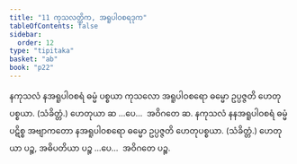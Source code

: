 ```yaml
---
title: "11 ကုသလတ္တိက, အရူပါဝစရဒုက"
tableOfContents: false
sidebar:
  order: 12
type: "tipitaka"
basket: "ab"
book: "p22"
---
```



<DynamicBreadcrumb />

<Division number="31" book="p22" e="ch" v="40" p="383">

<Paragraph number="71" book="p22">
နကုသလံ နအရူပါဝစရံ ဓမ္မံ ပစ္စယာ ကုသလော အရူပါဝစရော ဓမ္မော ဥပ္ပဇ္ဇတိ ဟေတုပစ္စယာ. (သံခိတ္တံ.) ဟေတုယာ ဆ …ပေ…  အဝိဂတေ ဆ.
</Paragraph>

<Paragraph number="72" book="p22">
နကုသလံ နနအရူပါဝစရံ ဓမ္မံ ပဋိစ္စ အဗျာကတော နအရူပါဝစရော ဓမ္မော ဥပ္ပဇ္ဇတိ ဟေတုပစ္စယာ. (သံခိတ္တံ.) ဟေတုယာ ပဉ္စ, အဓိပတိယာ ပဉ္စ …ပေ…  အဝိဂတေ ပဉ္စ.
</Paragraph>
</Division>